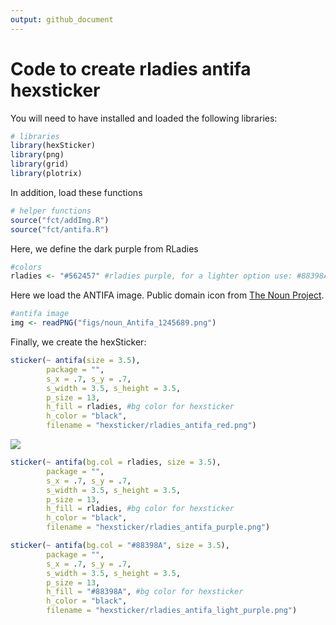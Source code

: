 ```yaml
---
output: github_document
---
```


# Code to create rladies antifa hexsticker

You will need to have installed and loaded the following libraries:

```r
# libraries
library(hexSticker)
library(png)
library(grid)
library(plotrix)
```

In addition, load these functions

```r
# helper functions
source("fct/addImg.R")
source("fct/antifa.R")
```


Here, we define the dark purple from RLadies

```r
#colors
rladies <- "#562457" #rladies purple, for a lighter option use: #88398A
```

Here we load the ANTIFA image. Public domain icon from [The Noun Project](https://thenounproject.com/search/?q=antifa&i=1245689).

```r
#antifa image
img <- readPNG("figs/noun_Antifa_1245689.png")
```

Finally, we create the hexSticker:

```r
sticker(~ antifa(size = 3.5),
        package = "",
        s_x = .7, s_y = .7,
        s_width = 3.5, s_height = 3.5,
        p_size = 13,
        h_fill = rladies, #bg color for hexsticker
        h_color = "black",
        filename = "hexsticker/rladies_antifa_red.png")
```


![](hexsticker/rladies_antifa_red.png)

```r
sticker(~ antifa(bg.col = rladies, size = 3.5),
        package = "",
        s_x = .7, s_y = .7,
        s_width = 3.5, s_height = 3.5,
        p_size = 13,
        h_fill = rladies, #bg color for hexsticker
        h_color = "black",
        filename = "hexsticker/rladies_antifa_purple.png")
```

```r
sticker(~ antifa(bg.col = "#88398A", size = 3.5),
        package = "",
        s_x = .7, s_y = .7,
        s_width = 3.5, s_height = 3.5,
        p_size = 13,
        h_fill = "#88398A", #bg color for hexsticker
        h_color = "black",
        filename = "hexsticker/rladies_antifa_light_purple.png")
```

